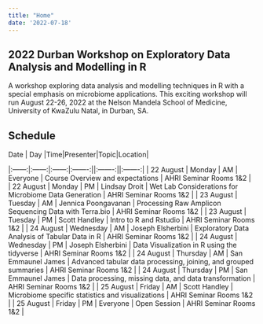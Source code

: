 ```yaml
---
title: "Home"
date: '2022-07-18'
---
```


## 2022 Durban Workshop on Exploratory Data Analysis and Modelling in R

A workshop exploring data analysis and modelling 
techniques in R with a special emphasis on microbiome applications. This 
exciting workshop will run August 22-26, 2022 at the Nelson Mandela School 
of Medicine, University of KwaZulu Natal, in Durban, SA.


## Schedule 


| Date | Day |Time|Presenter|Topic|Location|
|:------:|:------:|:------:|:-------:||:-------:||:-------:|
| 22 August | Monday | AM | Everyone | Course Overview and expectations | AHRI Seminar Rooms 1&2 |  
| 22 August | Monday | PM | Lindsay Droit | Wet Lab Considerations for Microbiome Data Generation | AHRI Seminar Rooms 1&2 |
| 23 August | Tuesday | AM | Jennica Poongavanan | Processing Raw Amplicon Sequencing Data with Terra.bio  | AHRI Seminar Rooms 1&2 |
| 23 August | Tuesday | PM | Scott Handley | Intro to R and Rstudio  | AHRI Seminar Rooms 1&2 |
| 24 August | Wednesday | AM | Joseph Elsherbini | Exploratory Data Analysis of Tabular Data in R   | AHRI Seminar Rooms 1&2 |
| 24 August | Wednesday | PM | Joseph Elsherbini | Data Visualization in R using the tidyverse   | AHRI Seminar Rooms 1&2 |
| 24 August | Thursday | AM | San Emmaunel James | Advanced tabular data processing, joining, and grouped summaries  | AHRI Seminar Rooms 1&2 |
| 24 August | Thursday | PM | San Emmaunel James | Data processing, missing data, and data transformation  | AHRI Seminar Rooms 1&2 |
| 25 August | Friday | AM | Scott Handley | Microbiome specific statistics and visualizations   | AHRI Seminar Rooms 1&2 |
| 25 August | Friday | PM | Everyone | Open Session  | AHRI Seminar Rooms 1&2 |